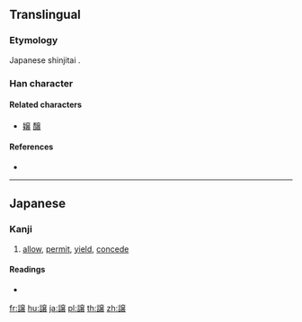 {{character info/new}}
{{also|讓}}
==Translingual==
{{Han simplified forms|讓|譲|让}}

===Etymology===
Japanese shinjitai {{Han simp|讓|f=襄|t=㐮|nocap=y}}.

===Han character===
{{Han char|rn=149|rad=言|as=13|sn=20|four=|canj=YRYCV|ids=⿰言㐮}}

====Related characters====
* [[嬢]] [[醸]]

====References====
* {{Han ref|kx=1184.081|dkj=36037|hdz=64025.121|uh=8B72|ud=35698}}

----

==Japanese==

===Kanji===
{{ja-kanji|grade=c|rs=言13|style=s|kyu=讓}}

# [[allow]], [[permit]], [[yield]], [[concede]]

====Readings====
* {{ja-readings|goon=[[にょう]] (nyō) {{non-joyo-reading}}|kanon=[[じょう]] (jō)|kun=[[ゆずる]] (yuzuru), [[せめる]] (semeru)}}

[[fr:譲]]
[[hu:譲]]
[[ja:譲]]
[[pl:譲]]
[[th:譲]]
[[zh:譲]]